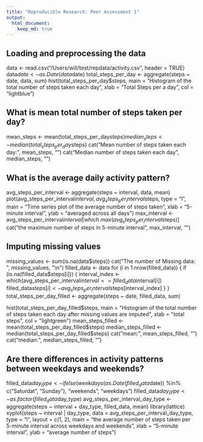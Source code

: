 ```yaml
---
title: "Reproducible Research: Peer Assessment 1"
output: 
  html_document:
    keep_md: true
---
```



## Loading and preprocessing the data
data <- read.csv("/Users/will/test/repdata/activity.csv", header = TRUE)
data$date <- as.Date(data$date)
total_steps_per_day <- aggregate(steps ~ date, data, sum)
hist(total_steps_per_day$steps, 
     main = "Histogram of the total number of steps taken each day", 
     xlab = "Total Steps per a day", 
     col = "lightblue")


## What is mean total number of steps taken per day?
mean_steps <- mean(total_steps_per_day$steps)
median_steps <- median(total_steps_per_day$steps)
cat("Mean number of steps taken each day: ", mean_steps, "\n")
cat("Median number of steps taken each day", median_steps, "\n")


## What is the average daily activity pattern?
avg_steps_per_interval <- aggregate(steps ~ interval, data, mean)
plot(avg_steps_per_interval$interval, avg_steps_per_interval$steps, 
     type = "l", 
     main = "Time series plot of the average number of steps taken", 
     xlab = "5-minute interval", 
     ylab = "averaged across all days")
max_interval <- avg_steps_per_interval$interval[which.max(avg_steps_per_interval$steps)]
cat("the maximum number of steps in 5-minute interval", max_interval, "\n")

## Imputing missing values
missing_values <- sum(is.na(data$steps))
cat("The number of Missing data: ", missing_values, "\n")
filled_data <- data
for (i in 1:nrow(filled_data)) {
  if (is.na(filled_data$steps[i])) {
    interval_index <- which(avg_steps_per_interval$interval == filled_data$interval[i])
    filled_data$steps[i] <- avg_steps_per_interval$steps[interval_index]
  }
}
total_steps_per_day_filled <- aggregate(steps ~ date, filled_data, sum)

hist(total_steps_per_day_filled$steps, 
     main = "Histogram of the total number of steps taken each day after missing values are imputed", 
     xlab = "total steps", 
     col = "lightgreen")
mean_steps_filled <- mean(total_steps_per_day_filled$steps)
median_steps_filled <- median(total_steps_per_day_filled$steps)
cat("mean: ", mean_steps_filled, "\n")
cat("median: ", median_steps_filled, "\n")


## Are there differences in activity patterns between weekdays and weekends?
filled_data$day_type <- ifelse(weekdays(as.Date(filled_data$date)) %in% c("Saturdat", "Sunday"), "weekends", "weekdays")
filled_data$day_type <- as.factor(filled_data$day_type)
avg_steps_per_interval_day_type <- aggregate(steps ~ interval + day_type, filled_data, mean)
library(lattice)
xyplot(steps ~ interval | day_type, data = avg_steps_per_interval_day_type, 
       type = "l", 
       layout = c(1, 2), 
       main = "the average number of steps taken per 5-minute interval across weekdays and weekends", 
       xlab = "5-minute interval", 
       ylab = "average number of steps")
